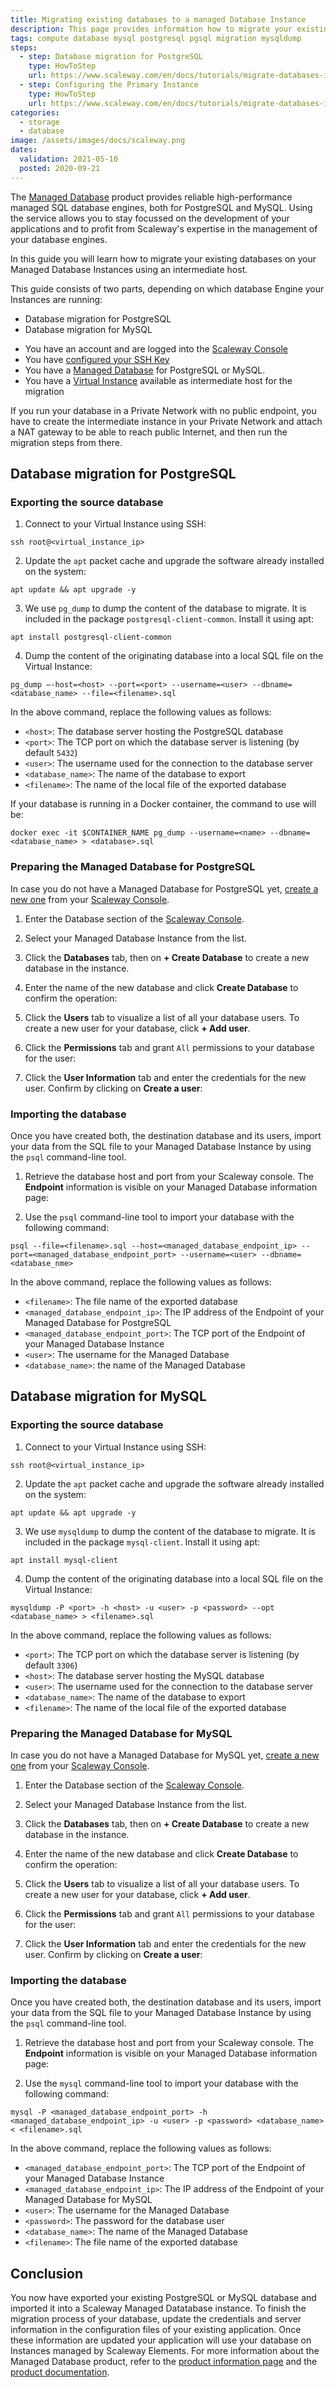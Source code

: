 ```yaml
---
title: Migrating existing databases to a managed Database Instance
description: This page provides information how to migrate your existing MySQL and PostgreSQL databases into Scaleway Database
tags: compute database mysql postgresql pgsql migration mysqldump
steps:
  - step: Database migration for PostgreSQL
    type: HowToStep
    url: https://www.scaleway.com/en/docs/tutorials/migrate-databases-instance//#Database-migration-for-PostgreSQL
  - step: Configuring the Primary Instance
    type: HowToStep
    url: https://www.scaleway.com/en/docs/tutorials/migrate-databases-instance//#Database-migration-for-MySQL
categories:
  - storage
  - database
image: /assets/images/docs/scaleway.png
dates:
  validation: 2021-05-10
  posted: 2020-09-21
---
```


The [Managed Database](https://www.scaleway.com/en/database/) product provides reliable high-performance managed SQL database engines, both for PostgreSQL and MySQL. Using the service allows you to stay focussed on the development of your applications and to profit from Scaleway's expertise in the management of your database engines.

In this guide you will learn how to migrate your existing databases on your Managed Database Instances using an intermediate host.

This guide consists of two parts, depending on which database Engine your Instances are running:

- Database migration for PostgreSQL
- Database migration for MySQL

<Message type="requirement">

- You have an account and are logged into the [Scaleway Console](https://console.scaleway.com)
- You have [configured your SSH Key](/console/my-project/how-to/create-ssh-key/)
- You have a [Managed Database](https://www.scaleway.com/en/database/) for PostgreSQL or MySQL.
- You have a [Virtual Instance](https://www.scaleway.com/en/virtual-Instances/) available as intermediate host for the migration

</Message> 

<Message type="important">

  If you run your database in a Private Network with no public endpoint, you have to create the intermediate instance in your Private Network and attach a NAT gateway to be able to reach public Internet, and then run the migration steps from there.

</Message>

## Database migration for PostgreSQL

### Exporting the source database

1. Connect to your Virtual Instance using SSH:
  ```
  ssh root@<virtual_instance_ip>
  ```

2. Update the `apt` packet cache and upgrade the software already installed on the system:
  ```
  apt update && apt upgrade -y
  ```

3. We use `pg_dump` to dump the content of the database to migrate. It is included in the package `postgresql-client-common`. Install it using apt:
  ```
  apt install postgresql-client-common
  ```

4. Dump the content of the originating database into a local SQL file on the Virtual Instance:
  ```
  pg_dump –-host=<host> --port=<port> --username=<user> --dbname=<database_name> --file=<filename>.sql
  ```

  In the above command, replace the following values as follows:

  - `<host>`: The database server hosting the PostgreSQL database
  - `<port>`: The TCP port on which the database server is listening (by default `5432`)
  - `<user>`: The username used for the connection to the database server
  - `<database_name>`: The name of the database to export
  - `<filename>`: The name of the local file of the exported database

  <Message type="tip">

  If your database is running in a Docker container, the command to use will be:

  ```
  docker exec -it $CONTAINER_NAME pg_dump --username=<name> --dbname=<database_name> > <database>.sql
  ```

  </Message>

### Preparing the Managed Database for PostgreSQL

<Message type="note">

In case you do not have a Managed Database for PostgreSQL yet, [create a new one](/storage/database/how-to/create-a-database/) from your [Scaleway Console](https://console.scaleway.com/rdb/Instances).

</Message>

1. Enter the Database section of the [Scaleway Console](https://console.scaleway.com/rdb/Instances).

2. Select your Managed Database Instance from the list.

3. Click the **Databases** tab, then on **+ Create Database** to create a new database in the instance.

4. Enter the name of the new database and click **Create Database** to confirm the operation:
<Lightbox src="scaleway-create_database.png" alt="" />

5. Click the **Users** tab to visualize a list of all your database users. To create a new user for your database, click **+ Add user**.

6. Click the **Permissions** tab and grant `All` permissions to your database for the user:
<Lightbox src="scaleway-user_permissions.png" alt="" />

7. Click the **User Information** tab and enter the credentials for the new user. Confirm by clicking on **Create a user**:
<Lightbox src="scaleway-user_information.png" alt="" />

### Importing the database

Once you have created both, the destination database and its users, import your data from the SQL file to your Managed Database Instance by using the `psql` command-line tool.

1. Retrieve the database host and port from your Scaleway console. The **Endpoint** information is visible on your Managed Database information page:
<Lightbox src="scaleway-db_endpoint.png" alt="" />

2. Use the `psql` command-line tool to import your database with the following command:
  ```
  psql --file=<filename>.sql --host=<managed_database_endpoint_ip> --port=<managed_database_endpoint_port> --username=<user> --dbname=<database_nme>
  ```

  In the above command, replace the following values as follows:

  - `<filename>`: The file name of the exported database
  - `<managed_database_endpoint_ip>`: The IP address of the Endpoint of your Managed Database for PostgreSQL
  - `<managed_database_endpoint_port>`: The TCP port of the Endpoint of your Managed Database Instance
  - `<user>`: The username for the Managed Database
  - `<database_name>`: the name of the Managed Database

## Database migration for MySQL

### Exporting the source database

1. Connect to your Virtual Instance using SSH:
  ```
  ssh root@<virtual_instance_ip>
  ```

2. Update the `apt` packet cache and upgrade the software already installed on the system:
  ```
  apt update && apt upgrade -y
  ```

3. We use `mysqldump` to dump the content of the database to migrate. It is included in the package `mysql-client`. Install it using apt:
  ```
  apt install mysql-client
  ```

4. Dump the content of the originating database into a local SQL file on the Virtual Instance:
  ```
  mysqldump -P <port> -h <host> -u <user> -p <password> --opt <database_name> > <filename>.sql
  ```

  In the above command, replace the following values as follows:

  - `<port>`: The TCP port on which the database server is listening (by default `3306`)
  - `<host>`: The database server hosting the MySQL database
  - `<user>`: The username used for the connection to the database server
  - `<database_name>`: The name of the database to export
  - `<filename>`: The name of the local file of the exported database

### Preparing the Managed Database for MySQL

<Message type="note">

In case you do not have a Managed Database for MySQL yet, [create a new one](/storage/database/how-to/create-a-database/) from your [Scaleway Console](https://console.scaleway.com/rdb/Instances).

</Message>

1. Enter the Database section of the [Scaleway Console](https://console.scaleway.com/rdb/Instances).

2. Select your Managed Database Instance from the list.

3. Click the **Databases** tab, then on **+ Create Database** to create a new database in the instance.

4. Enter the name of the new database and click **Create Database** to confirm the operation:
<Lightbox src="scaleway-create_mysql.png" alt="" />

5. Click the **Users** tab to visualize a list of all your database users. To create a new user for your database, click **+ Add user**.

6. Click the **Permissions** tab and grant `All` permissions to your database for the user:
<Lightbox src="scaleway-user_permissions.png" alt="" />

7. Click the **User Information** tab and enter the credentials for the new user. Confirm by clicking on **Create a user**:
<Lightbox src="scaleway-user_information.png" alt="" />

### Importing the database

Once you have created both, the destination database and its users, import your data from the SQL file to your Managed Database Instance by using the `psql` command-line tool.

1. Retrieve the database host and port from your Scaleway console. The **Endpoint** information is visible on your Managed Database information page:
<Lightbox src="scaleway-endpoint_mysql.png" alt="" />

2. Use the `mysql` command-line tool to import your database with the following command:
  ```
  mysql -P <managed_database_endpoint_port> -h <managed_database_endpoint_ip> -u <user> -p <password> <database_name> < <filename>.sql
  ```

  In the above command, replace the following values as follows:

  - `<managed_database_endpoint_port>`: The TCP port of the Endpoint of your Managed Database Instance
  - `<managed_database_endpoint_ip>`: The IP address of the Endpoint of your Managed Database for MySQL
  - `<user>`: The username for the Managed Database
  - `<password>`: The password for the database user
  - `<database_name>`: The name of the Managed Database
  - `<filename>`: The file name of the exported database

## Conclusion

You now have exported your existing PostgreSQL or MySQL database and imported it into a Scaleway Managed Datatabase instance. To finish the migration process of your database, update the credentials and server information in the configuration files of your existing application. Once these information are updated your application will use your database on Instances managed by Scaleway Elements. For more information about the Managed Database product, refer to the [product information page](https://www.scaleway.com/en/database/) and the [product documentation](/storage/database).
